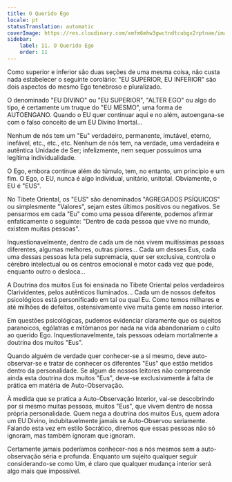```yaml
---
title: O Querido Ego
locale: pt
statusTranslation: automatic
coverImage: https://res.cloudinary.com/xmfm6mhw3gwctndtcubgx2rptnae/image/upload/v1740468922/small_cover_tratado_de_psicologia_revolucionaria_a4c0dca4e0.webp
sidebar:
    label: 11. O Querido Ego
    order: 11
---
```

Como superior e inferior são duas seções de uma mesma coisa, não custa nada estabelecer o seguinte corolário: "EU SUPERIOR, EU INFERIOR" são dois aspectos do mesmo Ego tenebroso e pluralizado.

O denominado "EU DIVINO" ou "EU SUPERIOR", "ALTER EGO" ou algo do tipo, é certamente um truque do "EU MESMO", uma forma de AUTOENGANO. Quando o EU quer continuar aqui e no além, autoengana-se com o falso conceito de um EU Divino Imortal...

Nenhum de nós tem um "Eu" verdadeiro, permanente, imutável, eterno, inefável, etc., etc., etc. Nenhum de nós tem, na verdade, uma verdadeira e autêntica Unidade de Ser; infelizmente, nem sequer possuímos uma legítima individualidade.

O Ego, embora continue além do túmulo, tem, no entanto, um princípio e um fim. O Ego, o EU, nunca é algo individual, unitário, unitotal. Obviamente, o EU é "EUS".

No Tibete Oriental, os "EUS" são denominados "AGREGADOS PSÍQUICOS" ou simplesmente "Valores", sejam estes últimos positivos ou negativos. Se pensarmos em cada "Eu" como uma pessoa diferente, podemos afirmar enfaticamente o seguinte: "Dentro de cada pessoa que vive no mundo, existem muitas pessoas".

Inquestionavelmente, dentro de cada um de nós vivem muitíssimas pessoas diferentes, algumas melhores, outras piores... Cada um desses Eus, cada uma dessas pessoas luta pela supremacia, quer ser exclusiva, controla o cérebro intelectual ou os centros emocional e motor cada vez que pode, enquanto outro o desloca...

A Doutrina dos muitos Eus foi ensinada no Tibete Oriental pelos verdadeiros Clarividentes, pelos autênticos Iluminados... Cada um de nossos defeitos psicológicos está personificado em tal ou qual Eu. Como temos milhares e até milhões de defeitos, ostensivamente vive muita gente em nosso interior.

Em questões psicológicas, pudemos evidenciar claramente que os sujeitos paranoicos, ególatras e mitômanos por nada na vida abandonariam o culto ao querido Ego. Inquestionavelmente, tais pessoas odeiam mortalmente a doutrina dos muitos "Eus".

Quando alguém de verdade quer conhecer-se a si mesmo, deve auto-observar-se e tratar de conhecer os diferentes "Eus" que estão metidos dentro da personalidade. Se algum de nossos leitores não compreende ainda esta doutrina dos muitos "Eus", deve-se exclusivamente à falta de prática em matéria de Auto-Observação.

À medida que se pratica a Auto-Observação Interior, vai-se descobrindo por si mesmo muitas pessoas, muitos "Eus", que vivem dentro de nossa própria personalidade. Quem nega a doutrina dos muitos Eus, quem adora um EU Divino, indubitavelmente jamais se Auto-Observou seriamente. Falando esta vez em estilo Socrático, diremos que essas pessoas não só ignoram, mas também ignoram que ignoram.

Certamente jamais poderíamos conhecer-nos a nós mesmos sem a auto-observação séria e profunda. Enquanto um sujeito qualquer seguir considerando-se como Um, é claro que qualquer mudança interior será algo mais que impossível.

